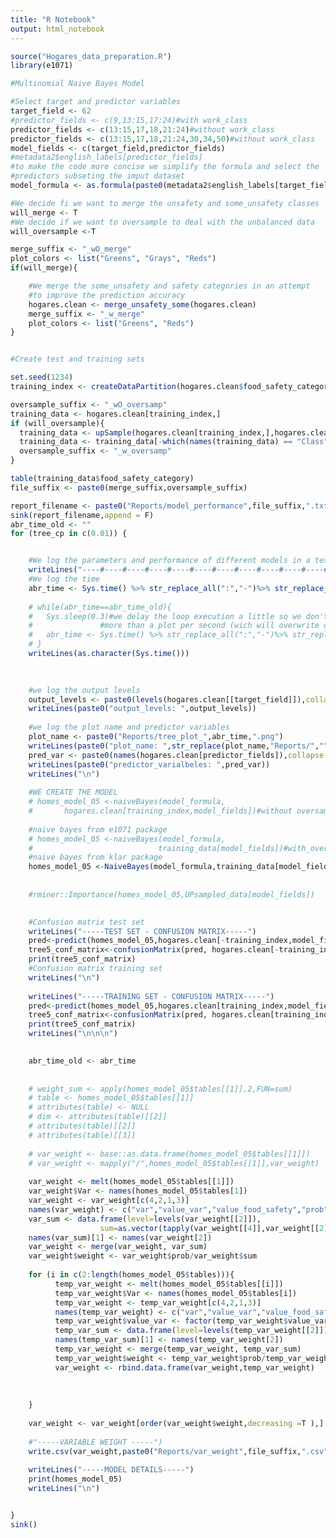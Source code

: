 ```yaml
---
title: "R Notebook"
output: html_notebook
---
```


```r
source("Hogares_data_preparation.R")
library(e1071)
```


```r
#Multinomial Naive Bayes Model

#Select target and predictor variables
target_field <- 62
#predictor_fields <- c(9,13:15,17:24)#with work_class
predictor_fields <- c(13:15,17,18,21:24)#without work_class
predictor_fields <- c(13:15,17,18,21:24,30,34,50)#without work_class
model_fields <- c(target_field,predictor_fields)
#metadata2$english_labels[predictor_fields]
#to make the code more concise we simplify the formula and select the 
#predictors subseting the imput dataset
model_formula <- as.formula(paste0(metadata2$english_labels[target_field],"~."))

```
```r
#We decide fi we want to merge the unsafety and some_unsafety classes
will_merge <- T
#We decide if we want to oversample to deal with the unbalanced data
will_oversample <-T

merge_suffix <- "_wO_merge"
plot_colors <- list("Greens", "Grays", "Reds")
if(will_merge){

    #We merge the some_unsafety and safety categories in an attempt
    #to improve the prediction accuracy
    hogares.clean <- merge_unsafety_some(hogares.clean)
    merge_suffix <- "_w_merge"
    plot_colors <- list("Greens", "Reds")
}


#Create test and training sets

set.seed(1234)
training_index <- createDataPartition(hogares.clean$food_safety_category,p=0.7,list = F)

oversample_suffix <- "_wO_oversamp"
training_data <- hogares.clean[training_index,]
if (will_oversample){
  training_data <- upSample(hogares.clean[training_index,],hogares.clean[training_index,                                                                   target_field])
  training_data <- training_data[-which(names(training_data) == "Class")]
  oversample_suffix <- "_w_oversamp"
}

table(training_data$food_safety_category)
file_suffix <- paste0(merge_suffix,oversample_suffix)

```


```r
report_filename <- paste0("Reports/model_performance",file_suffix,".txt")
sink(report_filename,append = F)
abr_time_old <- ""
for (tree_cp in c(0.01)) {


    #We log the parameters and performance of different models in a text file
    writeLines("----#----#----#----#----#----#----#----#----#----#----#----#----")
    #We log the time
    abr_time <- Sys.time() %>% str_replace_all(":","-")%>% str_replace_all(" ","_")
    
    # while(abr_time==abr_time_old){
    #   Sys.sleep(0.3)#we delay the loop execution a little so we don't produce
    #               #more than a plot per second (wich will overwrite due to duplicated names)
    #   abr_time <- Sys.time() %>% str_replace_all(":","-")%>% str_replace_all(" ","_")
    # }
    writeLines(as.character(Sys.time()))
    

    
    #we log the output levels
    output_levels <- paste0(levels(hogares.clean[[target_field]]),collapse = ", ")
    writeLines(paste0("output_levels: ",output_levels))
    
    #we log the plot name and predictor variables
    plot_name <- paste0("Reports/tree_plot_",abr_time,".png")
    writeLines(paste0("plot_name: ",str_replace(plot_name,"Reports/","")))
    pred_var <- paste0(names(hogares.clean[predictor_fields]),collapse = ", ")
    writeLines(paste0("predictor_varialbeles: ",pred_var))
    writeLines("\n")
    
    #WE CREATE THE MODEL
    # homes_model_05 <-naiveBayes(model_formula,
    #       hogares.clean[training_index,model_fields])#without oversampling
    
    #naive bayes from e1071 package
    # homes_model_05 <-naiveBayes(model_formula,
    #                            training_data[model_fields])#with_oversampling
    #naive bayes from klar package
    homes_model_05 <-NaiveBayes(model_formula,training_data[model_fields])
    
    
    #rminer::Importance(homes_model_05,UPsampled_data[model_fields])

    
    #Confusion matrix test set
    writeLines("-----TEST SET - CONFUSION MATRIX-----")
    pred<-predict(homes_model_05,hogares.clean[-training_index,model_fields])
    tree5_conf_matrix<-confusionMatrix(pred, hogares.clean[-training_index,target_field])
    print(tree5_conf_matrix)
    #Confusion matrix training set
    writeLines("\n")
    
    writeLines("-----TRAINING SET - CONFUSION MATRIX-----")
    pred<-predict(homes_model_05,hogares.clean[training_index,model_fields],type = "class")
    tree5_conf_matrix<-confusionMatrix(pred, hogares.clean[training_index,target_field])
    print(tree5_conf_matrix)
    writeLines("\n\n\n")
    

    abr_time_old <- abr_time
    
    
    # weight_sum <- apply(homes_model_05$tables[[1]],2,FUN=sum)
    # table <- homes_model_05$tables[[1]]
    # attributes(table) <- NULL
    # dim <- attributes(table)[[2]]
    # attributes(table)[[2]]
    # attributes(table)[[3]]
  
    # var_weight <- base::as.data.frame(homes_model_05$tables[[1]])
    # var_weight <- mapply("/",homes_model_05$tables[[1]],var_weight)
    
    var_weight <- melt(homes_model_05$tables[[1]])
    var_weight$Var <- names(homes_model_05$tables[1])
    var_weight <- var_weight[c(4,2,1,3)]
    names(var_weight) <- c("var","value_var","value_food_safety","prob")
    var_sum <- data.frame(level=levels(var_weight[[2]]),
                    sum=as.vector(tapply(var_weight[[4]],var_weight[[2]],sum)))
    names(var_sum)[1] <- names(var_weight[2])
    var_weight <- merge(var_weight, var_sum)
    var_weight$weight <- var_weight$prob/var_weight$sum
    
    for (i in c(2:length(homes_model_05$tables))){
          temp_var_weight <- melt(homes_model_05$tables[[i]])
          temp_var_weight$Var <- names(homes_model_05$tables[i])
          temp_var_weight <- temp_var_weight[c(4,2,1,3)]
          names(temp_var_weight) <- c("var","value_var","value_food_safety","prob")
          temp_var_weight$value_var <- factor(temp_var_weight$value_var)
          temp_var_sum <- data.frame(level=levels(temp_var_weight[[2]]),        sum=as.vector(tapply(temp_var_weight[[4]],temp_var_weight[[2]],sum)))
          names(temp_var_sum)[1] <- names(temp_var_weight[2])
          temp_var_weight <- merge(temp_var_weight, temp_var_sum)
          temp_var_weight$weight <- temp_var_weight$prob/temp_var_weight$sum
          var_weight <- rbind.data.frame(var_weight,temp_var_weight)
          
          
      
    }
    
    var_weight <- var_weight[order(var_weight$weight,decreasing =T ),]
    
    #"-----VARIABLE WEIGHT -----")
    write.csv(var_weight,paste0("Reports/var_weight",file_suffix,".csv"))
    
    writeLines("-----MODEL DETAILS-----")
    print(homes_model_05)
    writeLines("\n")


}
sink()

```



